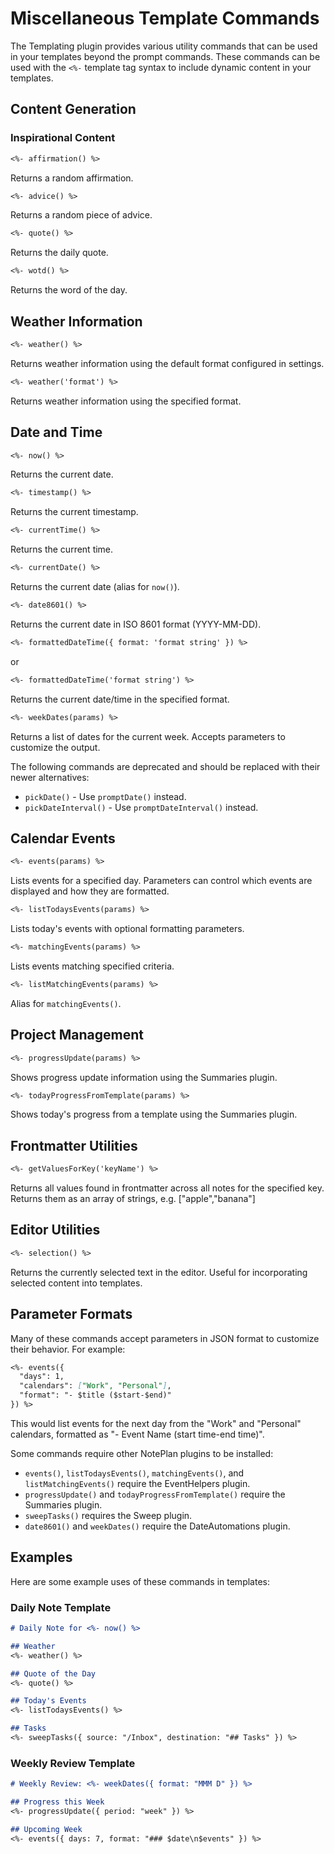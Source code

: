 
# Miscellaneous Template Commands

The Templating plugin provides various utility commands that can be used in your templates beyond the prompt commands. These commands can be used with the `<%-` template tag syntax to include dynamic content in your templates.

## Content Generation

### Inspirational Content

```markdown
<%- affirmation() %>
```
Returns a random affirmation.

```markdown
<%- advice() %>
```
Returns a random piece of advice.

```markdown
<%- quote() %>
```
Returns the daily quote.

```markdown
<%- wotd() %>
```
Returns the word of the day.

## Weather Information

```markdown
<%- weather() %>
```
Returns weather information using the default format configured in settings.

```markdown
<%- weather('format') %>
```
Returns weather information using the specified format.

## Date and Time

```markdown
<%- now() %>
```
Returns the current date.

```markdown
<%- timestamp() %>
```
Returns the current timestamp.

```markdown
<%- currentTime() %>
```
Returns the current time.

```markdown
<%- currentDate() %>
```
Returns the current date (alias for `now()`).

```markdown
<%- date8601() %>
```
Returns the current date in ISO 8601 format (YYYY-MM-DD).

```markdown
<%- formattedDateTime({ format: 'format string' }) %>
```
or
```markdown
<%- formattedDateTime('format string') %>
```
Returns the current date/time in the specified format.

```markdown
<%- weekDates(params) %>
```
Returns a list of dates for the current week. Accepts parameters to customize the output.

<Callout type="info" title="Deprecated Commands">
The following commands are deprecated and should be replaced with their newer alternatives:

- `pickDate()` - Use `promptDate()` instead.
- `pickDateInterval()` - Use `promptDateInterval()` instead.
</Callout>

## Calendar Events

```markdown
<%- events(params) %>
```
Lists events for a specified day. Parameters can control which events are displayed and how they are formatted.

```markdown
<%- listTodaysEvents(params) %>
```
Lists today's events with optional formatting parameters.

```markdown
<%- matchingEvents(params) %>
```
Lists events matching specified criteria.

```markdown
<%- listMatchingEvents(params) %>
```
Alias for `matchingEvents()`.

## Project Management

```markdown
<%- progressUpdate(params) %>
```
Shows progress update information using the Summaries plugin.

```markdown
<%- todayProgressFromTemplate(params) %>
```
Shows today's progress from a template using the Summaries plugin.

## Frontmatter Utilities

```markdown
<%- getValuesForKey('keyName') %>
```
Returns all values found in frontmatter across all notes for the specified key. Returns them as an array of strings, e.g. ["apple","banana"]

## Editor Utilities

```markdown
<%- selection() %>
```
Returns the currently selected text in the editor. Useful for incorporating selected content into templates.

## Parameter Formats

Many of these commands accept parameters in JSON format to customize their behavior. For example:

```markdown
<%- events({ 
  "days": 1, 
  "calendars": ["Work", "Personal"],
  "format": "- $title ($start-$end)" 
}) %>
```

This would list events for the next day from the "Work" and "Personal" calendars, formatted as "- Event Name (start time-end time)".

<Callout type="warning" title="Plugin Dependencies">
Some commands require other NotePlan plugins to be installed:

- `events()`, `listTodaysEvents()`, `matchingEvents()`, and `listMatchingEvents()` require the EventHelpers plugin.
- `progressUpdate()` and `todayProgressFromTemplate()` require the Summaries plugin.
- `sweepTasks()` requires the Sweep plugin.
- `date8601()` and `weekDates()` require the DateAutomations plugin.
</Callout>

## Examples

Here are some example uses of these commands in templates:

### Daily Note Template
```markdown
# Daily Note for <%- now() %>

## Weather
<%- weather() %>

## Quote of the Day
<%- quote() %>

## Today's Events
<%- listTodaysEvents() %>

## Tasks
<%- sweepTasks({ source: "/Inbox", destination: "## Tasks" }) %>
```

### Weekly Review Template
```markdown
# Weekly Review: <%- weekDates({ format: "MMM D" }) %>

## Progress this Week
<%- progressUpdate({ period: "week" }) %>

## Upcoming Week
<%- events({ days: 7, format: "### $date\n$events" }) %>
``` 